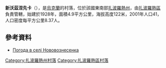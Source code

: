 {{coord|48|0|47|N|34|52|24|E|scale:100000|display=title}}

'''新沃茲涅先卡'''（{{lang-uk|Нововознесенка}}），是[[烏克蘭|烏克蘭]]的村落，位於該國東南部[[扎波羅熱州|扎波羅熱州]]，由[[扎波羅熱區|扎波羅熱區]]負責管轄，始建於1928年，面積4.9平方公里，海拔高度122米，2001年人口41，人口密度每平方公里8.37人。

==參考資料==
* [http://weather.in.ua/ua/zaporozhskaja/17460 Погода в селі Нововознесенка] {{Wayback|url=http://weather.in.ua/ua/zaporozhskaja/17460 |date=20111220041318 }}

[[Category:扎波羅熱州村落|Category:扎波羅熱州村落]]
[[Category:扎波羅熱區村落|Category:扎波羅熱區村落]]


{{Zaporizhia-geo-stub}}